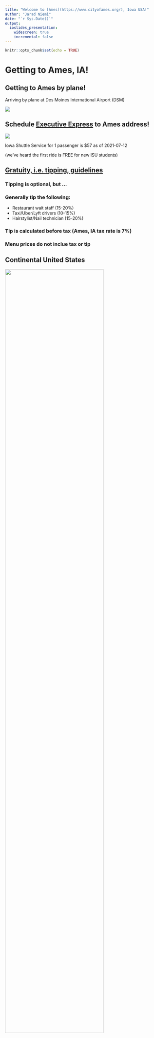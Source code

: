 ```yaml
---
title: "Welcome to [Ames](https://www.cityofames.org/), Iowa USA!"
author: "Jarad Niemi"
date: "`r Sys.Date()`"
output: 
  ioslides_presentation:
    widescreen: true
    incremental: false
---
```


```r
knitr::opts_chunk$set(echo = TRUE)
```


# Getting to Ames, IA!

## Getting to Ames by plane!

Arriving by plane at Des Moines International Airport (DSM)

![](figs/dsm.png)

## Schedule [Executive Express](https://www.executiveexpress.biz/shuttle-service) to Ames address!

![](figs/executive_express.png)

Iowa Shuttle Service for 1 passenger is $57 as of 2021-07-12 

(we've heard the first ride is FREE for new ISU students)


## [Gratuity, i.e. tipping, guidelines](https://who13.com/news/gratuity-guidelines-who-to-tip-and-how-much/) 

### Tipping is optional, but ...

### Generally tip the following:

- Restaurant wait staff (15-20%)
- Taxi/Uber/Lyft drivers (10-15%)
- Hairstylist/Nail technician (15-20%)

### Tip is calculated before tax (Ames, IA tax rate is 7%)

### Menu prices do not inclue tax or tip



## Continental United States

![](figs/united-states-map-with-state-names.gif){width=80%}


## Iowa (IA) in Midwest Census Region

![](figs/7408647-regions-of-the-continental-united-states-source-public-domain-national-planning-network-http-www-fhw.jpg){width=80%}


## Iowa in East North Central Climatic Region

![](figs/Map-showing-climatologically-homogeneous-regions-over-continental-United-States.png){width=80%}

## Ames is in Story County, IA

![](figs/iowa-county-map.gif){width=90%}


## Getting to Ames by car

![](figs/usa-road-map.jpg){width=90%}


## Getting to Ames by car

![](figs/iowa_map.gif){width=80%}


## Iowa - [top agricultural producer](https://www.iadg.com/iowa-advantages/target-industries/#:~:text=Value%2DAdded%20Agriculture%20%26%20Food%20Production,soybeans%20and%20red%20meat%20production.)

- largest producer of 

![](figs/corn.jpg){width=24%}
![](figs/eggs.jpg){width=27%}
![](figs/hogs.jpg){width=35%}

- second largest producer of 

![](figs/soybeans.jpg){width=20%}
![](figs/cows.jpg){width=12%}
  
while being [26th in size and 30st in population](https://www.ipl.org/div/stateknow/popchart.html)


## Ames, IA - [one of the best places to live](https://www.amestrib.com/story/news/2020/10/16/ames-ranked-top-15-places-live/3678012001/)

![](figs/bestplaces.jpg){width=100%}


## Getting around Ames by car

![](figs/cytes_ames_map.JPG){width=80%}







## [Getting around Ames by bike](https://www.thinkames.com/wp-content/uploads/2019/07/BikeMapDownloadReady-1.pdf)

![](figs/ames_bike_map.jpg){width=60%}


## [CyRide](https://www.cyride.com/) (bus, [free for ISU students](https://www.cyride.com/fares/fares))

![](figs/CyRide.jpg){width=90%}




## [Getting a drivers license or Iowa ID](https://iowadot.gov/mvd/driverslicense/new-iowa-residents)

![](figs/ames_dmv.JPG){width=100%}

[Foreign Born Citizens Resources](https://iowadot.gov/mvd/driverslicense/New-Iowan-Immigrant-and-Refugee-Resources)





## [Vehicle Registration](https://iowadot.gov/mvd/vehicleregistration/plates)

![](figs/license_plates.jpg){width=100%}


## Learning to drive

??




## [Register to vote](https://sos.iowa.gov/elections/voterinformation/voterregistration.html)

![](figs/register_to_vote.jpg){width=100%}



## Where to live

- Geographically
  - Anywhere in Ames
    - Above Bloomington Rd is Gilbert School District
- Type of accommodations
  - [University housing](https://www.housing.iastate.edu/halls-and-apartments/)
  - Apartment complex
  - House rental
  - Home purchase


## Where to live - geographically

![](figs/cytes_ames_map.JPG){width=80%}


## [University Housing](https://www.housing.iastate.edu/halls-and-apartments/)

![](figs/university_housing.jpg){width=70%}


## Apartment/House Search

- [Iowa Housing Search](https://iowahousingsearch.org/)

- [apartments.com](https://www.apartments.com/ames-ia/)
- [zillow.com](https://www.zillow.com/ames-ia/apartments/)
- [apartmentfinder.com](https://www.apartmentfinder.com/Iowa/Ames-Apartments)

- [Hunziker Property Management](https://www.hunziker.com/)

(no recommendations or endorsements are being made)



## [Rent Smart Ames](https://www.cityofames.org/living/rent-smart-ames)

![](figs/rent_smart_ames.jpg){width=100%}


## Rental Quirks in Ames

- University housing has strict move-in/move-out dates
- Other rental agreements run Aug 1 to July 31
- other ???




## Utilities


- Required
  - [Natural gas](https://www.alliantenergy.com/)
  - [Electricity/Water/Sewer](https://www.cityofames.org/government/departments-divisions-i-z/utilities-and-parking-tickets/municipal-utilities-online-customer-service)
  - [Garbage/Recycling/Compost](https://www.cityofames.org/government/departments-divisions-i-z/resource-recovery-system/licensed-area-haulers)
- Optional
  - Cell phones
  - Internet





## Natural gas from [Alliant Energy](https://www.alliantenergy.com/)

[Start service](https://www.alliantenergy.com/CustomerService/AlliantEnergyService/StartorStopService)

- Furnace/heat
- Gas stoves and ovens
- Fireplaces
- Laundry dryers


## [City of Ames Electric](https://www.cityofames.org/government/departments-divisions-a-h/electric/electric-utility-service)

[Start service](https://www.cityofames.org/government/departments-divisions-i-z/utilities-and-parking-tickets/municipal-utilities-online-customer-service)

![](figs/ames_power_plant.jpg){width=90%}

1 of 3 power plants in the world that burn garbage to produce electricity


## Garbage/Recycling/Compost

### [Garbage collectors](https://www.cityofames.org/government/departments-divisions-i-z/resource-recovery-system/licensed-area-haulers)

Do not put glass or food waste in garbage. 
[Metal gets extracted by magnets.](https://www.cityofames.org/government/departments-divisions-i-z/resource-recovery-system)

### [Glass/can recycling](https://www.cityofames.org/government/departments-divisions-i-z/resource-recovery-system/glass-recycling)

- [Iowa has 5 cent bottle/can deposit](https://www.iowadnr.gov/Environmental-Protection/Land-Quality/Waste-Planning-Recycling/Bottle-Deposit-Law)
- [Redemption only available in Nevada, IA](https://www.iowadnr.gov/Portals/idnr/uploads/forms/5421215.pdf)???


### [Recycling collectors](https://www.cityofames.org/government/departments-divisions-i-z/resource-recovery-system/recycling-in-ames-and-story-county)

My understanding is most recycled materials are trucked to Des Moines and then
sent by rail out of state. 

### [Compost](https://www.cityofames.org/government/departments-divisions-i-z/resource-recovery-system/food-waste-diversion)

Free to do it yourself or curbside pickup by [Core Living Compost](https://corelivingcompost.com/)



## Cell phones

[Cell phone coverage](https://coveragecritic.com/coverage-model/best-cell-phone-coverage-plans-in-ames-ia/): 

![](figs/cellphone_coverage.jpg){width=100%}


## Internet

- [DSL from Century Link](https://www.centurylink.com/)
- [Cable from Mediacom](https://www.mediacomcable.com/)
- [Fiber from Metronet](https://www.metronetinc.com/)




## Shopping, e.g. groceries

- [Farmer's Market](http://www.amesmainstreetfarmersmarket.com/)
- [Wheatsfield Co-op](https://www.wheatsfield.coop/) - [become a member ($100)](https://www.wheatsfield.coop/member-owner/)
- [HyVee](https://www.hy-vee.com/) - employee owned
- [Fareway](https://www.fareway.com/)
- [Aldi](https://www.aldi.us/)
- [Target](https://www.target.com/)
- [Wal-Mart](https://www.walmart.com/)

- Ames Asia Market West (west Ames)
- Ames Asian Market (north Ames)
- Asia Foods Store (downtown)


## Used furniture

- [Goodwill of Central Iowa](https://www.dmgoodwill.org/location/ames/)
- [Overflow Thrift Store](https://www.overflowthriftstore.org/)
- [Habitat Store](https://goo.gl/maps/4zhEgyusENqXm8k1A)


## News

- [Iowa State Daily](https://www.iowastatedaily.com/)
- [Ames Tribune](https://www.amestrib.com/)
- [Des Moines Register](https://www.desmoinesregister.com/)



## What to do in Ames - Summer


- [Furman Aquatic Center](https://www.cityofames.org/Home/Components/FacilityDirectory/FacilityDirectory/54/471?npage=2)
- [Reiman Gardens](https://www.reimangardens.com/)
- [City Parks](https://www.cityofames.org/government/departments-divisions-i-z/parks-recreation/park-system)
- [Ada Hayden Heritage Park Lake](https://www.cityofames.org/Home/Components/FacilityDirectory/FacilityDirectory/2/471)
- [Peterson Pits](https://www.mycountyparks.com/county/story/Park/Peterson-Park.aspx)
- 
- [Ledges State Park](https://www.iowadnr.gov/Places-to-Go/State-Parks/Iowa-State-Parks/Ledges-State-Park)


## [Furman Aquatic Center](https://www.cityofames.org/Home/Components/FacilityDirectory/FacilityDirectory/54/471?npage=2) - ($6/day for ISU Student)

![](figs/furman.jpg){width=100%}


## [Reiman Gardens](https://www.reimangardens.com/) - (free for ISU students)

![](figs/reiman.jpg){width=70%}


## [Reiman Gardens](https://www.reimangardens.com/) - World's largest gnome

![](figs/gnome.jpg){width=70%}


## [Ada Hayden Heritage Park Lake](https://www.cityofames.org/Home/Components/FacilityDirectory/FacilityDirectory/2/471)

![](figs/ada_hayden.jpg){width=70%}

## [Ada Hayden Heritage Park Lake](https://www.cityofames.org/Home/Components/FacilityDirectory/FacilityDirectory/2/471)

![](figs/ada_hayden_map.png){width=50%}

## Ames weather - temperature/precipitation

![](figs/ames_temperature.JPG){width=100%}

## Ames weather - winters

![](figs/ames_snow.jpg){width=90%}


## [Snow emergency routes](https://www.cityofames.org/government/departments-divisions-i-z/public-works/operations/snow-ordinance-and-removal)

![](figs/snow_removal.jpg){width=90%}


## Thunderstorms/tornados/derecho

![](figs/derecho.jpg){width=90%}




## [Story County Severe Weather Alert](https://www.storycountyiowa.gov/1155/Story-County-Iowa-Alerts)

- [Opt-In to Receive Severe Weather Alerts on your phone]](https://www.storycountyiowa.gov/1155/Story-County-Iowa-Alerts)
- [siren test first Wednesday of every month at 10am](https://www.cityofames.org/Home/Components/Calendar/Event/8898/31)
- [Tornado Watch < Tornado Warning](https://www.weather.gov/safety/tornado-ww)



## What to do in Ames - All year

- [Ames Public Library](https://www.amespubliclibrary.org/)
- [Ames History Museum](https://ameshistory.org/)
- [Octagon Center for the Arts](https://octagonarts.org/)
- [Perfect Games](http://perfectgamesinc.com/PG/index.php/en/)
- [Seven Oaks Recreation](https://sevenoaksrec.com/)

- [Ames Community Theater](https://www.actorsinc.org/)
- [Iowa State Center](https://www.center.iastate.edu/events/)

- [Torrent Brewing Company](http://torrentbrewingco.com/)
- [Alluvial Brewing](https://www.alluvialbrewing.com/)
- [Prairie Moon Winery](https://prairiemoonwinery.com/)



## [Ames Parks and Recreation](https://www.cityofames.org/government/departments-divisions-i-z/parks-recreation)


![](figs/ames_park_and_rec_program.jpg){width=40%}



## [Seven Oaks Recreation](https://sevenoaksrec.com/)

![](figs/seven_oaks.png){width=100%}

# Questions?

## Slides online

all orientation slides are available at 

https://isustatistics.github.io/grad_orientation/

these slides are available at

https://isustatistics.github.io/grad_orientation/ames.html

provide updates by generating a pull request at 

https://github.com/isustatistics/grad_orientation

